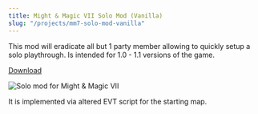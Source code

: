 ```yaml
---
title: Might & Magic VII Solo Mod (Vanilla)
slug: "/projects/mm7-solo-mod-vanilla"
---
```


This mod will eradicate all but 1 party member allowing to quickly setup a solo playthrough. Is intended for 1.0 - 1.1 versions of the game.

[Download](/mods/mm7/mm7-solo-mod-vanilla.zip)

![Solo mod for Might & Magic VII](./mm7-solo-mod-vanilla.jpg)

It is implemented via altered EVT script for the starting map.
